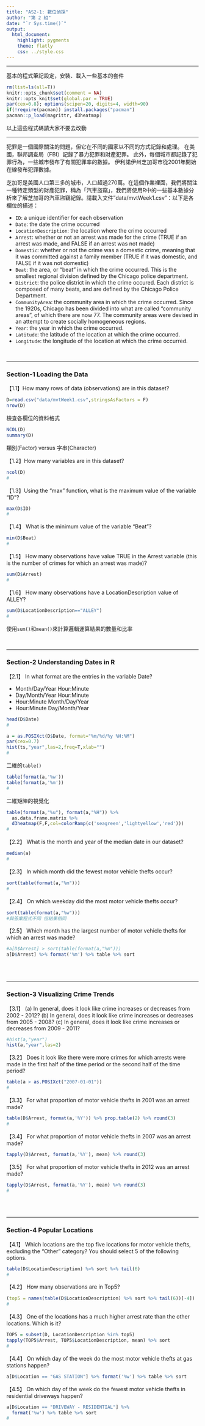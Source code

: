 ```yaml
---
title: "AS2-1: 數位偵探"
author: "第 2 組"
date: "`r Sys.time()`"
output: 
  html_document:
    highlight: pygments
    theme: flatly
    css: ../style.css
---
```



<hr>
基本的程式筆記設定，安裝、載入一些基本的套件
```r
rm(list=ls(all=T))
knitr::opts_chunk$set(comment = NA)
knitr::opts_knit$set(global.par = TRUE)
par(cex=0.8); options(scipen=20, digits=4, width=90)
if(!require(pacman)) install.packages("pacman")
pacman::p_load(magrittr, d3heatmap)
```
以上這些程式碼請大家不要去改動<br>

<hr>

犯罪是一個國際關注的問題，但它在不同的國家以不同的方式記錄和處理。 在美國，聯邦調查局（FBI）記錄了暴力犯罪和財產犯罪。 此外，每個城市都記錄了犯罪行為，一些城市發布了有關犯罪率的數據。 伊利諾伊州芝加哥市從2001年開始在線發布犯罪數據。

芝加哥是美國人口第三多的城市，人口超過270萬。在這個作業裡面，我們將關注一種特定類型的財產犯罪，稱為「汽車盜竊」，我們將使用R中的一些基本數據分析來了解芝加哥的汽車盜竊紀錄。請載入文件"data/mvtWeek1.csv"：以下是各欄位的描述：

+ `ID`: a unique identifier for each observation
+ `Date`: the date the crime occurred
+ `LocationDescription`: the location where the crime occurred
+ `Arrest`: whether or not an arrest was made for the crime (TRUE if an arrest was made, and FALSE if an arrest was not made)
+ `Domestic`: whether or not the crime was a domestic crime, meaning that it was committed against a family member (TRUE if it was domestic, and FALSE if it was not domestic)
+ `Beat`: the area, or "beat" in which the crime occurred. This is the smallest regional division defined by the Chicago police department.
+ `District`: the police district in which the crime occured. Each district is composed of many beats, and are defined by the Chicago Police Department.
+ `CommunityArea`: the community area in which the crime occurred. Since the 1920s, Chicago has been divided into what are called "community areas", of which there are now 77. The community areas were devised in an attempt to create socially homogeneous regions.
+ `Year`: the year in which the crime occurred.
+ `Latitude`: the latitude of the location at which the crime occurred.
+ `Longitude`: the longitude of the location at which the crime occurred.

<br><hr>

###  Section-1 Loading the Data

【1.1】How many rows of data (observations) are in this dataset?
```r
D=read.csv("data/mvtWeek1.csv",stringsAsFactors = F)
nrow(D)
```

檢查各欄位的資料格式
```r
NCOL(D)
summary(D)
```

類別(Factor) versus 字串(Character)

【1.2】How many variables are in this dataset?
```r
ncol(D)
#
```


【1.3】Using the "max" function, what is the maximum value of the variable "ID"?
```r
max(D$ID)
#
```


【1.4】 What is the minimum value of the variable "Beat"?
```r
min(D$Beat)
#
```


【1.5】 How many observations have value TRUE in the Arrest variable (this is the number of crimes for which an arrest was made)?
```r
sum(D$Arrest)
#
```

【1.6】 How many observations have a LocationDescription value of ALLEY?
```r
sum(D$LocationDescription=="ALLEY")
#
```
使用`sum()`和`mean()`來計算<z>邏輯運算</z>結果的<z>數量</z>和<z>比率</z>

<br><hr>

### Section-2 Understanding Dates in R

【2.1】 In what format are the entries in the variable Date?

+ Month/Day/Year Hour:Minute
+ Day/Month/Year Hour:Minute
+ Hour:Minute Month/Day/Year
+ Hour:Minute Day/Month/Year

```r
head(D$Date)
#
```

```r
a = as.POSIXct(D$Date, format="%m/%d/%y %H:%M")
par(cex=0.7)
hist(ts,"year",las=2,freq=T,xlab="")
#
```

<z>二維的`table()`</z>
```r
table(format(a,'%w'))
table(format(a,'%m'))
#
```

<z>二維矩陣的視覺化</z>
```r
table(format(a,"%u"), format(a,"%H")) %>% 
  as.data.frame.matrix %>% 
  d3heatmap(F,F,col=colorRamp(c('seagreen','lightyellow','red')))
#
```

【2.2】 What is the month and year of the median date in our dataset? 
```r
median(a)
#
```

【2.3】 In which month did the fewest motor vehicle thefts occur?
```r
sort(table(format(a,"%m")))
#
```

【2.4】 On which weekday did the most motor vehicle thefts occur?
```r
sort(table(format(a,"%w")))
#與答案程式不同 但結果相同
```

【2.5】 Which month has the largest number of motor vehicle thefts for which an arrest was made?
```r
#a[D$Arrest] > sort(table(format(a,"%m")))
a[D$Arrest] %>% format('%m') %>% table %>% sort
```

<br><br>

- - -

### Section-3 Visualizing Crime Trends

【3.1】 (a) In general, does it look like crime increases or decreases from 2002 - 2012? (b) In general, does it look like crime increases or decreases from 2005 - 2008? (c) In general, does it look like crime increases or decreases from 2009 - 2011?
```r
#hist(a,"year")
hist(a,"year",las=2)
```

【3.2】 Does it look like there were more crimes for which arrests were made in the first half of the time period or the second half of the time period?
```r
table(a > as.POSIXct("2007-01-01"))
#
```

【3.3】 For what proportion of motor vehicle thefts in 2001 was an arrest made?
```r
table(D$Arrest, format(a,'%Y')) %>% prop.table(2) %>% round(3)
#
```

【3.4】 For what proportion of motor vehicle thefts in 2007 was an arrest made?
```r

tapply(D$Arrest, format(a,'%Y'), mean) %>% round(3)
```

【3.5】 For what proportion of motor vehicle thefts in 2012 was an arrest made?
```r
tapply(D$Arrest, format(a,'%Y'), mean) %>% round(3)
#
```

<br><br>

- - -

### Section-4 Popular Locations

【4.1】 Which locations are the top five locations for motor vehicle thefts, excluding the "Other" category? You should select 5 of the following options.

```r
table(D$LocationDescription) %>% sort %>% tail(6)
#
```

【4.2】 How many observations are in Top5?
```r
(top5 = names(table(D$LocationDescription) %>% sort %>% tail(6))[-4])
#
```

【4.3】 One of the locations has a much higher arrest rate than the other locations. Which is it? 
```r
TOP5 = subset(D, LocationDescription %in% top5)
tapply(TOP5$Arrest, TOP5$LocationDescription, mean) %>% sort
#
```

【4.4】 On which day of the week do the most motor vehicle thefts at gas stations happen?
```r

a[D$Location == "GAS STATION"] %>% format('%w') %>% table %>% sort
```

【4.5】 On which day of the week do the fewest motor vehicle thefts in residential driveways happen?
```r
a[D$Location == "DRIVEWAY - RESIDENTIAL"] %>% 
  format('%w') %>% table %>% sort
#
```




